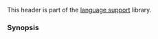 {{cpp/header/title|coroutine|notes={{mark c++20}}}}
{{cpp/header/navbar}}

This header is part of the [[cpp/utility|language support]] library.

{{dsc begin}}
{{dsc h1  | Includes}}
{{dsc inc | cpp/header/dsc compare}}

{{dsc h1  | Classes}}
{{dsc inc | cpp/coroutine/dsc coroutine_traits}}
{{dsc inc | cpp/coroutine/dsc coroutine_handle}}
{{dsc inc | cpp/coroutine/coroutine_handle/dsc hash}}
{{dsc h2 | No-op Coroutines}}
{{dsc inc | cpp/coroutine/dsc noop_coroutine_promise}}
{{dsc inc | cpp/coroutine/dsc noop_coroutine_handle}}
{{dsc h2 | Trivial Awaitables}}
{{dsc inc | cpp/coroutine/dsc suspend_never}}
{{dsc inc | cpp/coroutine/dsc suspend_always}}

{{dsc h1  | Functions}}
{{dsc inc | cpp/coroutine/coroutine_handle/dsc operator_cmp}}
{{dsc h2 | No-op Coroutines}}
{{dsc inc | cpp/coroutine/dsc noop_coroutine}}
{{dsc end}}

===Synopsis===
{{cpp/synopsis/coroutine}}

{{langlinks|es|ja|ru|zh}}